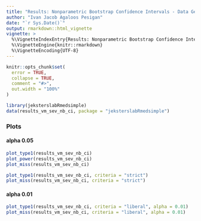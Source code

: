 ```yaml
---
title: "Results: Nonparametric Bootstrap Confidence Intervals - Data Generated from a Nonnormal Distribution (Vale and Maurelli (1983) - Skewness = 3, Kurtosis = 21) - Complete Data"
author: "Ivan Jacob Agaloos Pesigan"
date: "`r Sys.Date()`"
output: rmarkdown::html_vignette
vignette: >
  %\VignetteIndexEntry{Results: Nonparametric Bootstrap Confidence Intervals - Data Generated from a Nonnormal Distribution (Vale and Maurelli (1983) - Skewness = 3, Kurtosis = 21) - Complete Data}
  %\VignetteEngine{knitr::rmarkdown}
  %\VignetteEncoding{UTF-8}
---
```


```r
knitr::opts_chunk$set(
  error = TRUE,
  collapse = TRUE,
  comment = "#>",
  out.width = "100%"
)
```

```r
library(jeksterslabRmedsimple)
data(results_vm_sev_nb_ci, package = "jeksterslabRmedsimple")
```

### Plots

#### alpha 0.05

```r
plot_type1(results_vm_sev_nb_ci)
plot_power(results_vm_sev_nb_ci)
plot_miss(results_vm_sev_nb_ci)
```

```r
plot_type1(results_vm_sev_nb_ci, criteria = "strict")
plot_miss(results_vm_sev_nb_ci, criteria = "strict")
```

#### alpha 0.01

```r
plot_type1(results_vm_sev_nb_ci, criteria = "liberal", alpha = 0.01)
plot_miss(results_vm_sev_nb_ci, criteria = "liberal", alpha = 0.01)
```

